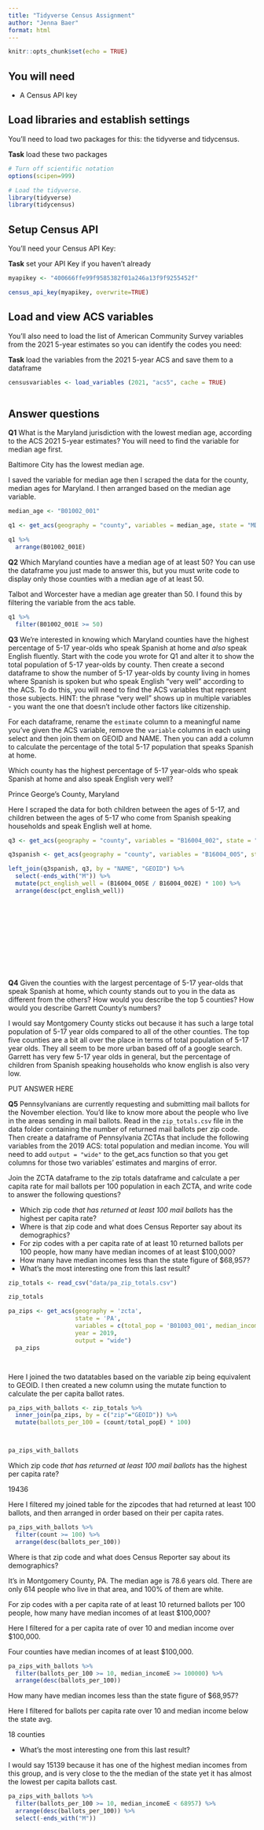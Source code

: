 ```yaml
---
title: "Tidyverse Census Assignment"
author: "Jenna Baer"
format: html
---
```


```r
knitr::opts_chunk$set(echo = TRUE)
```

## You will need

-   A Census API key

## Load libraries and establish settings

You'll need to load two packages for this: the tidyverse and tidycensus.

**Task** load these two packages

```r
# Turn off scientific notation
options(scipen=999)

# Load the tidyverse.
library(tidyverse)
library(tidycensus)
```

## Setup Census API

You'll need your Census API Key:

**Task** set your API Key if you haven't already

```r

myapikey <- "400666ffe99f9585382f01a246a13f9f9255452f"

census_api_key(myapikey, overwrite=TRUE)
```

## Load and view ACS variables

You'll also need to load the list of American Community Survey variables from the 2021 5-year estimates so you can identify the codes you need:

**Task** load the variables from the 2021 5-year ACS and save them to a dataframe

```r

censusvariables <- load_variables (2021, "acs5", cache = TRUE)



```

## Answer questions

**Q1** What is the Maryland jurisdiction with the lowest median age, according to the ACS 2021 5-year estimates? You will need to find the variable for median age first. 

Baltimore City has the lowest median age.

I saved the variable for median age then I scraped the data for the county, median ages for Maryland. I then arranged based on the median age variable.

```r

median_age <- "B01002_001"

q1 <- get_acs(geography = "county", variables = median_age, state = "MD", output = "wide")

q1 %>%
  arrange(B01002_001E)


```


**Q2** Which Maryland counties have a median age of at least 50? You can use the dataframe you just made to answer this, but you must write code to display only those counties with a median age of at least 50. 

Talbot and Worcester have a median age greater than 50. I found this by filtering the variable from the acs table.
```r

q1 %>%
  filter(B01002_001E >= 50)


```


**Q3** We're interested in knowing which Maryland counties have the highest percentage of 5-17 year-olds who speak Spanish at home and *also* speak English fluently. Start with the code you wrote for Q1 and alter it to show the total population of 5-17 year-olds by county. Then create a second dataframe to show the number of 5-17 year-olds by county living in homes where Spanish is spoken but who speak English "very well" according to the ACS. To do this, you will need to find the ACS variables that represent those subjects. HINT: the phrase "very well" shows up in multiple variables - you want the one that doesn't include other factors like citizenship.

For each dataframe, rename the `estimate` column to a meaningful name you've given the ACS variable, remove the `variable` columns in each using select and then join them on GEOID and NAME. Then you can add a column to calculate the percentage of the total 5-17 population that speaks Spanish at home.

Which county has the highest percentage of 5-17 year-olds who speak Spanish at home and also speak English very well?

Prince George's County, Maryland

Here I scraped the data for both children between the ages of 5-17, and children between the ages of 5-17 who come from Spanish speaking households and speak English well at home.
```r



q3 <- get_acs(geography = "county", variables = "B16004_002", state = "MD", output = "wide")

q3spanish <- get_acs(geography = "county", variables = "B16004_005", state = "MD", output = "wide")

left_join(q3spanish, q3, by = "NAME", "GEOID") %>%
  select(-ends_with("M")) %>%
  mutate(pct_english_well = (B16004_005E / B16004_002E) * 100) %>%
  arrange(desc(pct_english_well))
  

  










```


**Q4** Given the counties with the largest percentage of 5-17 year-olds that speak Spanish at home, which county stands out to you in the data as different from the others? How would you describe the top 5 counties? How would you describe Garrett County's numbers?

I would say Montgomery County sticks out because it has such a large total population of 5-17 year olds compared to all of the other counties. The top five counties are a bit all over the place in terms of total population of 5-17 year olds. They all seem to be more urban based off of a google search. Garrett has very few 5-17 year olds in general, but the percentage of children from Spanish speaking households who know english is also very low.

PUT ANSWER HERE



**Q5** Pennsylvanians are currently requesting and submitting mail ballots for the November election. You'd like to know more about the people who live in the areas sending in mail ballots. Read in the `zip_totals.csv` file in the data folder containing the number of returned mail ballots per zip code. Then create a dataframe of Pennsylvania ZCTAs that include the following variables from the 2019 ACS: total population and median income. You will need to add `output = "wide"` to the get_acs function so that you get columns for those two variables' estimates and margins of error.

Join the ZCTA dataframe to the zip totals dataframe and calculate a per capita rate for mail ballots per 100 population in each ZCTA, and write code to answer the following questions?

-   Which zip code *that has returned at least 100 mail ballots* has the highest per capita rate?
-   Where is that zip code and what does Census Reporter say about its demographics?
-   For zip codes with a per capita rate of at least 10 returned ballots per 100 people, how many have median incomes of at least \$100,000?
-   How many have median incomes less than the state figure of \$68,957?
-   What's the most interesting one from this last result?

```r


zip_totals <- read_csv("data/pa_zip_totals.csv")

zip_totals 

pa_zips <- get_acs(geography = 'zcta', 
                   state = 'PA', 
                   variables = c(total_pop = 'B01003_001', median_income = 'B19013_001'), 
                   year = 2019, 
                   output = "wide")
  pa_zips




```
Here I joined the two datatables based on the variable zip being equivalent to GEOID. I then created a new column using the mutate function to calculate the per capita ballot rates.

```r


pa_zips_with_ballots <- zip_totals %>% 
  inner_join(pa_zips, by = c("zip"="GEOID")) %>% 
  mutate(ballots_per_100 = (count/total_popE) * 100)



pa_zips_with_ballots


```
Which zip code *that has returned at least 100 mail ballots* has the highest per capita rate?

19436

Here I filtered my joined table for the zipcodes that had returned at least 100 ballots, and then arranged in order based on their per capita rates. 
```r


pa_zips_with_ballots %>% 
  filter(count >= 100) %>% 
  arrange(desc(ballots_per_100))


```

Where is that zip code and what does Census Reporter say about its demographics?

It's in Montgomery County, PA. The median age is 78.6 years old. There are only 614 people who live in that area, and 100% of them are white.


For zip codes with a per capita rate of at least 10 returned ballots per 100 people, how many have median incomes of at least \$100,000?

Here I filtered for a per capita rate of over 10 and median income over $100,000. 

Four counties have median incomes of at least $100,000.
```r

pa_zips_with_ballots %>% 
  filter(ballots_per_100 >= 10, median_incomeE >= 100000) %>% 
  arrange(desc(ballots_per_100))


```


How many have median incomes less than the state figure of \$68,957?

Here I filtered for ballots per capita rate over 10 and median income below the state avg. 

18 counties

-   What's the most interesting one from this last result?

I would say 15139 because it has one of the highest median incomes from this group, and is very close to the the median of the state yet it has almost the lowest per capita ballots cast.
```r
pa_zips_with_ballots %>% 
  filter(ballots_per_100 >= 10, median_incomeE < 68957) %>% 
  arrange(desc(ballots_per_100)) %>%
  select(-ends_with("M"))


```

